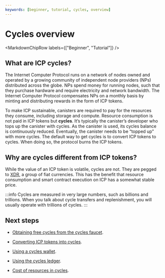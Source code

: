 ```yaml
---
keywords: [beginner, tutorial, cycles, overview]
---
```



# Cycles overview

<MarkdownChipRow labels={["Beginner", "Tutorial"]} />

## What are ICP cycles?
The Internet Computer Protocol runs on a network of nodes owned and operated by a growing community of independent node providers (NPs) distributed across the globe. NPs spend money for running nodes, such that they purchase hardware and require electricity and network bandwidth. The Internet Computer Protocol compensates NPs on a monthly basis by minting and distributing rewards in the form of ICP tokens.

To make ICP sustainable, <GlossaryTooltip>canisters</GlossaryTooltip> are required to pay for the resources they consume, including storage and compute. Resource consumption is not paid in ICP tokens but **cycles**. It’s typically the canister’s developer who tops up the canister with cycles. As the canister is used, its cycles balance is continuously reduced. Eventually, the canister needs to be “topped up” with more cycles. The default way to get cycles is to convert ICP tokens to cycles. When doing so, the protocol burns the ICP tokens.

## Why are cycles different from ICP tokens?

While the value of an ICP token is volatile, cycles are not. They are pegged to [XDR](https://en.wikipedia.org/wiki/Special_drawing_rights), a group of fiat currencies. This has the benefit that resource consumption and smart contract execution on ICP has a somewhat stable price.

:::info
Cycles are measured in very large numbers, such as billions and trillions. When you talk about cycle transfers and replenishment, you will usually operate with trillions of cycles.
:::

## Next steps

- [Obtaining free cycles from the cycles faucet](/docs/current/developer-docs/getting-started/cycles/cycles-faucet).

- [Converting ICP tokens into cycles](/docs/current/developer-docs/defi/cycles/converting_icp_tokens_into_cycles).

- [Using a cycles wallet](/docs/current/developer-docs/defi/cycles/cycles-wallet).

- [Using the cycles ledger](/docs/current/developer-docs/defi/cycles/cycles-ledger).

- [Cost of resources in cycles](/docs/current/developer-docs/gas-cost).



